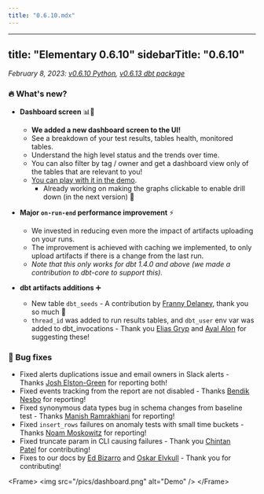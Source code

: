 ```yaml
---
title: "0.6.10.mdx"
---
```


---
title: "Elementary 0.6.10"
sidebarTitle: "0.6.10"
---

_February 8, 2023: [v0.6.10 Python](https://github.com/elementary-data/elementary/releases/tag/v0.6.10), [v0.6.13 dbt package](https://github.com/elementary-data/dbt-data-reliability/releases/tag/0.6.13)_

### 🔥 What's new?

- **Dashboard screen** 📊👀

  - **We added a new dashboard screen to the UI!**
  - See a breakdown of your test results, tables health, monitored tables.
  - Understand the high level status and the trends over time.
  - You can also filter by tag / owner and get a dashboard view only of the tables that are relevant to you!
  - [You can play with it in the demo](https://storage.googleapis.com/elementary_static/elementary_demo.html#/dashboard).
    - Already working on making the graphs clickable to enable drill down (in the next version) 💪

- **Major `on-run-end` performance improvement** ⚡️

  - We invested in reducing even more the impact of artifacts uploading on your runs.
  - The improvement is achieved with caching we implemented, to only upload artifacts if there is a change from the last run.
  - _Note that this only works for dbt 1.4.0 and above (we made a contribution to dbt-core to support this)._

- **dbt artifacts additions** ➕
  - New table `dbt_seeds` - A contribution by [Franny Delaney](https://github.com/frannydelaney), thank you so much 🤩
  - `thread_id` was added to run results tables, and `dbt_user` env var was added to dbt_invocations - Thank you [Elias Gryp](https://github.com/eliasgeee) and [Ayal Alon](https://github.com/ayalalo) for suggesting these!

### 🐞 Bug fixes

- Fixed alerts duplications issue and email owners in Slack alerts - Thanks [Josh Elston-Green](https://elementary-community.slack.com/team/U04CSH84TBN) for reporting both!
- Fixed events tracking from the report are not disabled - Thanks [Bendik Nesbo](https://elementary-community.slack.com/team/U04LZ1T7DR6) for reporting!
- Fixed synonymous data types bug in schema changes from baseline test - Thanks [Manish Ramrakhiani](https://elementary-community.slack.com/team/U04GACNBRDM) for reporting!
- Fixed `insert_rows` failures on anomaly tests with small time buckets - Thanks [Noam Moskowitz](https://elementary-community.slack.com/team/U035FGRPXQX) for reporting!
- Fixed truncate param in CLI causing failures - Thank you [Chintan Patel](https://elementary-community.slack.com/team/U04B51NEJKC) for contributing!
- Fixes to our docs by [Ed Bizarro](https://elementary-community.slack.com/team/U04757V137A) and [Oskar Elvkull](https://elementary-community.slack.com/team/U04KFB4F7EJ) - Thank you for contributing!

&lt;Frame&gt;
  &lt;img src="/pics/dashboard.png" alt="Demo" /&gt;
&lt;/Frame&gt;
